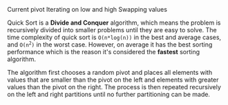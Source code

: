 
<Content title="Legends">
  <Stack>
    <Group>
      <ColorSwatch color="yellow" />
      <Text size="lg" fw={600}>
        <span>Current pivot</span>
      </Text>
    </Group>
    <Group>
      <ColorSwatch color="lime" />
      <Text size="lg" fw={600}>
        <span>Iterating on low and high</span>
      </Text>
    </Group>
    <Group>
      <ColorSwatch color="red" />
      <Text size="lg" fw={600}>
        <span>Swapping values</span>
      </Text>
    </Group>
  </Stack>
</Content>

<Content title="Explanation">

Quick Sort is a **Divide and Conquer** algorithm, which means the problem
is recursively divided into smaller problems until they are easy to solve.
The time complexity of quick sort is `O(n*log(n))` in the best and average
cases, and <code>O(n<sup>2</sup>)</code> in the worst case. However, on average it has the best
sorting performance which is the reason it's considered the **fastest**
sorting algorithm.

The algorithm first chooses a random pivot and places all elements with
values that are smaller than the pivot on the left and elements with
greater values than the pivot on the right. The process is then
repeated recursively on the left and right partitions until no
further partitioning can be made.

</Content>

